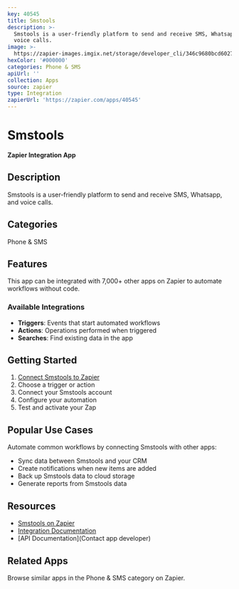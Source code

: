 ```yaml
---
key: 40545
title: Smstools
description: >-
  Smstools is a user-friendly platform to send and receive SMS, Whatsapp, and
  voice calls.
image: >-
  https://zapier-images.imgix.net/storage/developer_cli/346c9680bcd60271c6fac2ba5eeb2cf0.png?auto=format%2Ccompress&ixlib=python-3.0.0&q=50
hexColor: '#000000'
categories: Phone & SMS
apiUrl: ''
collection: Apps
source: zapier
type: Integration
zapierUrl: 'https://zapier.com/apps/40545'
---
```

# Smstools

**Zapier Integration App**

## Description

Smstools is a user-friendly platform to send and receive SMS, Whatsapp, and voice calls.

## Categories

Phone & SMS

## Features

This app can be integrated with 7,000+ other apps on Zapier to automate workflows without code.

### Available Integrations

- **Triggers**: Events that start automated workflows
- **Actions**: Operations performed when triggered
- **Searches**: Find existing data in the app

## Getting Started

1. [Connect Smstools to Zapier](https://zapier.com/apps/40545)
2. Choose a trigger or action
3. Connect your Smstools account
4. Configure your automation
5. Test and activate your Zap

## Popular Use Cases

Automate common workflows by connecting Smstools with other apps:

- Sync data between Smstools and your CRM
- Create notifications when new items are added
- Back up Smstools data to cloud storage
- Generate reports from Smstools data

## Resources

- [Smstools on Zapier](https://zapier.com/apps/40545)
- [Integration Documentation](https://zapier.com/apps/40545/integrations)
- [API Documentation](Contact app developer)

## Related Apps

Browse similar apps in the Phone & SMS category on Zapier.

